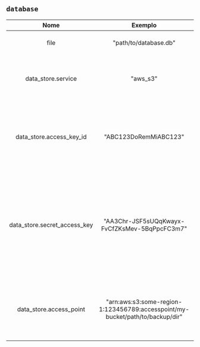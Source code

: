 ## `database`

|             Nome             |                                    Exemplo                                    |               Padrão               |               Obrigatório               |                                                                                                  Descrição                                                                                                   |
| :--------------------------: | :---------------------------------------------------------------------------: | :--------------------------------: | :-------------------------------------: | :----------------------------------------------------------------------------------------------------------------------------------------------------------------------------------------------------------: |
|             file             |                             "path/to/database.db"                             | "/var/lib/bencher/data/bencher.db" |                   Sim                   |                                                                             Controla para onde vai a base de dados do servidor.                                                                              |
|      data_store.service      |                                   "aws_s3"                                    |                ---                 |                   Não                   |                                                             Especifica o serviço de armazenamento de dados remoto. Valores validos são "aws_s3".                                                             |
|   data_store.access_key_id   |                             "ABC123DoRemMiABC123"                             |                ---                 | Apenas se data_store.service = "aws_s3" |                                        Se data_store.service = "aws_s3", esta propriedade especifica o ID da chave de acesso do AWS. Veja também data_store.service.                                         |
| data_store.secret_access_key |                 "AA3Chr-JSF5sUQqKwayx-FvCfZKsMev-5BqPpcFC3m7"                 |                ---                 | Apenas se data_store.service = "aws_s3" |       Se data_store.service = "aws_s3", esta propriedade especifica a chave de acesso secreta do AWS. Veja também data_store.service. Quando registrada, ela aparecerá obfuscada como `************`.        |
|   data_store.access_point    | "arn:aws:s3:some-region-1:123456789:accesspoint/my-bucket/path/to/backup/dir" |                ---                 | Apenas se data_store.service = "aws_s3" | Se data_store.service = "aws_s3", esta propriedade especifica o [ponto de acesso do AWS S3](https://docs.aws.amazon.com/AmazonS3/latest/userguide/using-access-points.html). Veja também data_store.service. |
